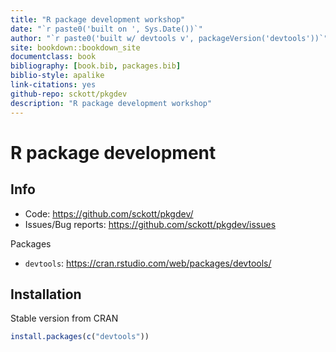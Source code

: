 ```yaml
--- 
title: "R package development workshop"
date: "`r paste0('built on ', Sys.Date())`"
author: "`r paste0('built w/ devtools v', packageVersion('devtools'))`"
site: bookdown::bookdown_site
documentclass: book
bibliography: [book.bib, packages.bib]
biblio-style: apalike
link-citations: yes
github-repo: sckott/pkgdev
description: "R package development workshop"
---
```


# R package development

## Info

* Code: <https://github.com/sckott/pkgdev/>
* Issues/Bug reports: <https://github.com/sckott/pkgdev/issues>

Packages

* `devtools`: <https://cran.rstudio.com/web/packages/devtools/>

## Installation

Stable version from CRAN

```r
install.packages(c("devtools"))
```
